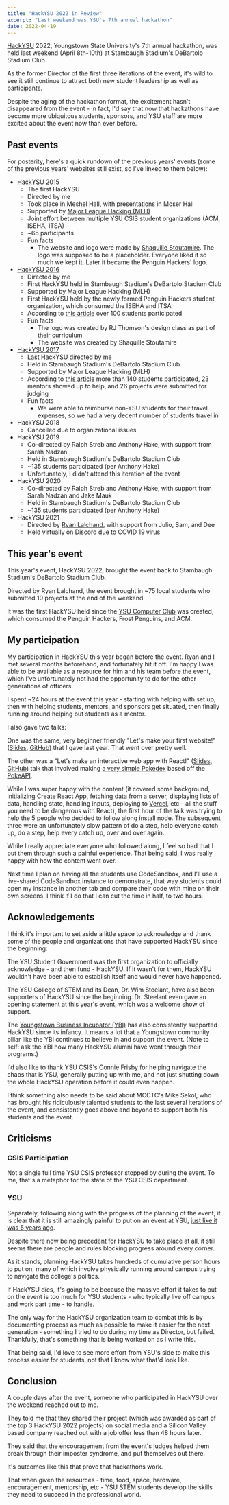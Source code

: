 ```yaml
---
title: "HackYSU 2022 in Review"
excerpt: "Last weekend was YSU's 7th annual hackathon"
date: 2022-04-19
---
```


[HackYSU](https://hackysu.com/) 2022, Youngstown State University's 7th annual hackathon, was held last weekend (April 8th-10th) at Stambaugh Stadium's DeBartolo Stadium Club.

As the former Director of the first three iterations of the event, it's wild to see it still continue to attract both new student leadership as well as participants.

Despite the aging of the hackathon format, the excitement hasn't disappeared from the event - in fact, I'd say that now that hackathons have become more ubiquitous students, sponsors, and YSU staff are more excited about the event now than ever before.

## Past events

For posterity, here's a quick rundown of the previous years' events (some of the previous years' websites still exist, so I've linked to them below):

- [HackYSU 2015](https://hackysu.com/2015/)
  - The first HackYSU
  - Directed by me
  - Took place in Meshel Hall, with presentations in Moser Hall
  - Supported by [Major League Hacking (MLH)](https://mlh.io/)
  - Joint effort between multiple YSU CSIS student organizations (ACM, ISEHA, ITSA)
  - ~65 participants
  - Fun facts
    - The website and logo were made by [Shaquille Stoutamire](http://defacid.com/). The logo was supposed to be a placeholder. Everyone liked it so much we kept it. Later it became the Penguin Hackers' logo.
- [HackYSU 2016](https://hackysu.com/2016/)
  - Directed by me
  - First HackYSU held in Stambaugh Stadium's DeBartolo Stadium Club
  - Supported by Major League Hacking (MLH)
  - First HackYSU held by the newly formed Penguin Hackers student organization, which consumed the ISEHA and ITSA
  - According to [this article](https://cms.ysu.edu/college-science-technology-engineering-and-mathematics/hackysu-2016) over 100 students participated
  - Fun facts
    - The logo was created by RJ Thomson's design class as part of their curriculum
    - The website was created by Shaquille Stoutamire
- [HackYSU 2017](https://hackysu.com/2017/)
  - Last HackYSU directed by me
  - Held in Stambaugh Stadium's DeBartolo Stadium Club
  - Supported by Major League Hacking (MLH)
  - According to [this article](https://cms.ysu.edu/college-science-technology-engineering-and-mathematics/hackysu-2017) more than 140 students participated, 23 mentors showed up to help, and 26 projects were submitted for judging
  - Fun facts
    - We were able to reimburse non-YSU students for their travel expenses, so we had a very decent number of students travel in
- HackYSU 2018
  - Cancelled due to organizational issues
- HackYSU 2019
  - Co-directed by Ralph Streb and Anthony Hake, with support from Sarah Nadzan
  - Held in Stambaugh Stadium's DeBartolo Stadium Club
  - ~135 students participated (per Anthony Hake)
  - Unfortunately, I didn't attend this iteration of the event
- HackYSU 2020
  - Co-directed by Ralph Streb and Anthony Hake, with support from Sarah Nadzan and Jake Mauk
  - Held in Stambaugh Stadium's DeBartolo Stadium Club
  - ~135 students participated (per Anthony Hake)
- HackYSU 2021
  - Directed by [Ryan Lalchand](https://www.ryanlalchand.com/), with support from Julio, Sam, and Dee
  - Held virtually on Discord due to COVID 19 virus

## This year's event

This year's event, HackYSU 2022, brought the event back to Stambaugh Stadium's DeBartolo Stadium Club.

Directed by Ryan Lalchand, the event brought in ~75 local students who submitted 10 projects at the end of the weekend.

It was the first HackYSU held since the [YSU Computer Club](https://ysucomputerclub.com/) was created, which consumed the Penguin Hackers, Frost Penguins, and ACM.

## My participation

My participation in HackYSU this year began before the event. Ryan and I met several months beforehand, and fortunately hit it off. I'm happy I was able to be available as a resource for him and his team before the event, which I've unfortunately not had the opportunity to do for the other generations of officers.

I spent ~24 hours at the event this year - starting with helping with set up, then with helping students, mentors, and sponsors get situated, then finally running around helping out students as a mentor.

I also gave two talks:

One was the same, very beginner friendly "Let's make your first website!" ([Slides](https://docs.google.com/presentation/d/168yyE5tqMBNJx7G-SVzTy5WAJIgja0inHCVH3ZeWuzo/edit?usp=sharing), [GitHub](https://github.com/JoeDuncko/hackysu-2021-profile)) that I gave last year. That went over pretty well.

The other was a "Let's make an interactive web app with React!" ([Slides](https://docs.google.com/presentation/d/1FAayDa8PsJxnMPNUsAz1c6ZRD5jibYC4Vb9c454VcJM/edit?usp=sharing), [GitHub](https://github.com/JoeDuncko/hackysu-2022-pokemon)) talk that involved making [a very simple Pokedex](https://hackysu-2022-pokemon.vercel.app/) based off the [PokeAPI](https://pokeapi.co/).

While I was super happy with the content (it covered some background, initializing Create React App, fetching data from a server, displaying lists of data, handling state, handling inputs, deploying to [Vercel](https://vercel.com/), etc - all the stuff you need to be dangerous with React), the first hour of the talk was trying to help the 5 people who decided to follow along install node. The subsequent three were an unfortunately slow pattern of do a step, help everyone catch up, do a step, help every catch up, over and over again.

While I really appreciate everyone who followed along, I feel so bad that I put them through such a painful experience. That being said, I was really happy with how the content went over.

Next time I plan on having all the students use CodeSandbox, and I'll use a live-shared CodeSandbox instance to demonstrate, that way students could open my instance in another tab and compare their code with mine on their own screens. I think if I do that I can cut the time in half, to two hours.

## Acknowledgements

I think it's important to set aside a little space to acknowledge and thank some of the people and organizations that have supported HackYSU since the beginning:

The YSU Student Government was the first organization to officially acknowledge - and then fund - HackYSU. If it wasn't for them, HackYSU wouldn't have been able to establish itself and would never have happened.

The YSU College of STEM and its Dean, Dr. Wim Steelant, have also been supporters of HackYSU since the beginning. Dr. Steelant even gave an opening statement at this year's event, which was a welcome show of support.

The [Youngstown Business Incubator (YBI)](https://ybi.org/) has also consistently supported HackYSU since its infancy. It means a lot that a Youngstown community pillar like the YBI continues to believe in and support the event. (Note to self: ask the YBI how many HackYSU alumni have went through their programs.)

I'd also like to thank YSU CSIS's Connie Frisby for helping navigate the chaos that is YSU, generally putting up with me, and not just shutting down the whole HackYSU operation before it could even happen.

I think something also needs to be said about MCCTC's Mike Sekol, who has brought his ridiculously talented students to the last several iterations of the event, and consistently goes above and beyond to support both his students and the event.

## Criticisms

### CSIS Participation

Not a single full time YSU CSIS professor stopped by during the event. To me, that's a metaphor for the state of the YSU CSIS department.

### YSU

Separately, following along with the progress of the planning of the event, it is clear that it is still amazingly painful to put on an event at YSU, [just like it was 5 years ago](https://medium.com/@JoeDuncko/event-discovery-at-youngstown-state-university-4ba547a1db3e).

Despite there now being precedent for HackYSU to take place at all, it still seems there are people and rules blocking progress around every corner.

As it stands, planning HackYSU takes hundreds of cumulative person hours to put on, many of which involve physically running around campus trying to navigate the college's politics.

If HackYSU dies, it's going to be because the massive effort it takes to put on the event is too much for YSU students - who typically live off campus and work part time - to handle.

The only way for the HackYSU organization team to combat this is by documenting process as much as possible to make it easier for the next generation - something I tried to do during my time as Director, but failed. Thankfully, that's something that is being worked on as I write this.

That being said, I'd love to see more effort from YSU's side to make this process easier for students, not that I know what that'd look like.

## Conclusion

A couple days after the event, someone who participated in HackYSU over the weekend reached out to me.

They told me that they shared their project (which was awarded as part of the top 3 HackYSU 2022 projects) on social media and a Silicon Valley based company reached out with a job offer less than 48 hours later.

They said that the encouragement from the event's judges helped them break through their imposter syndrome, and put themselves out there.

It's outcomes like this that prove that hackathons work.

That when given the resources - time, food, space, hardware, encouragement, mentorship, etc - YSU STEM students develop the skills they need to succeed in the professional world.
